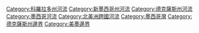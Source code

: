 [[Category:科羅拉多州河流|Category:科羅拉多州河流]]
[[Category:新墨西哥州河流|Category:新墨西哥州河流]]
[[Category:德克薩斯州河流|Category:德克薩斯州河流]]
[[Category:墨西哥河流|Category:墨西哥河流]]
[[Category:北美洲跨國河流|Category:北美洲跨國河流]]
[[Category:墨西哥灣|Category:墨西哥灣]]
[[Category:德克薩斯州邊界|Category:德克薩斯州邊界]]
[[Category:美墨邊界|Category:美墨邊界]]